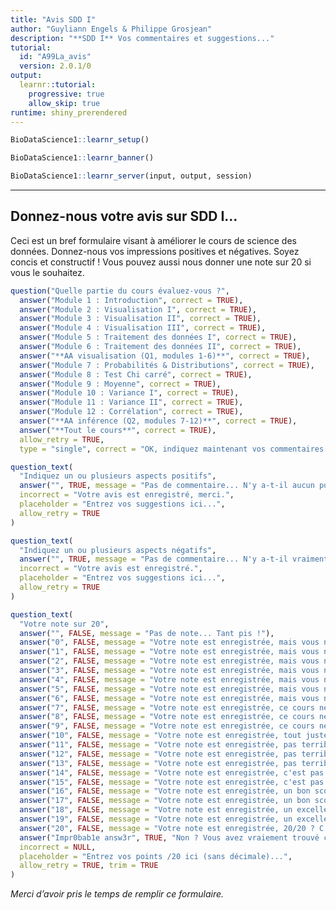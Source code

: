 ```yaml
---
title: "Avis SDD I"
author: "Guyliann Engels & Philippe Grosjean"
description: "**SDD I** Vos commentaires et suggestions..."
tutorial:
  id: "A99La_avis"
  version: 2.0.1/0
output:
  learnr::tutorial:
    progressive: true
    allow_skip: true
runtime: shiny_prerendered
---
```


```r
BioDataScience1::learnr_setup()
```

```r
BioDataScience1::learnr_banner()
```

```r
BioDataScience1::learnr_server(input, output, session)
```

----

## Donnez-nous votre avis sur SDD I...

Ceci est un bref formulaire visant à améliorer le cours de science des données. Donnez-nous vos impressions positives et négatives. Soyez concis et constructif\ ! Vous pouvez aussi nous donner une note sur 20 si vous le souhaitez.

```r
question("Quelle partie du cours évaluez-vous ?",
  answer("Module 1 : Introduction", correct = TRUE),
  answer("Module 2 : Visualisation I", correct = TRUE),
  answer("Module 3 : Visualisation II", correct = TRUE),
  answer("Module 4 : Visualisation III", correct = TRUE),
  answer("Module 5 : Traitement des données I", correct = TRUE),
  answer("Module 6 : Traitement des données II", correct = TRUE),
  answer("**AA visualisation (Q1, modules 1-6)**", correct = TRUE),
  answer("Module 7 : Probabilités & Distributions", correct = TRUE),
  answer("Module 8 : Test Chi carré", correct = TRUE),
  answer("Module 9 : Moyenne", correct = TRUE),
  answer("Module 10 : Variance I", correct = TRUE),
  answer("Module 11 : Variance II", correct = TRUE),
  answer("Module 12 : Corrélation", correct = TRUE),
  answer("**AA inférence (Q2, modules 7-12)**", correct = TRUE),
  answer("**Tout le cours**", correct = TRUE),
  allow_retry = TRUE,
  type = "single", correct = "OK, indiquez maintenant vos commentaires relatifs à cette partie ci-dessous.")
```

```r
question_text(
  "Indiquez un ou plusieurs aspects positifs",
  answer("", TRUE, message = "Pas de commentaire... N'y a-t-il aucun point positif dans le cours, vraiment ?"),
  incorrect = "Votre avis est enregistré, merci.",
  placeholder = "Entrez vos suggestions ici...",
  allow_retry = TRUE
)
```

```r
question_text(
  "Indiquez un ou plusieurs aspects négatifs",
  answer("", TRUE, message = "Pas de commentaire... N'y a-t-il vraiment aucun aspect négatif dans le cours, nous en doutons !"),
  incorrect = "Votre avis est enregistré.",
  placeholder = "Entrez vos suggestions ici...",
  allow_retry = TRUE
)
```

```r
question_text(
  "Votre note sur 20",
  answer("", FALSE, message = "Pas de note... Tant pis !"),
  answer("0", FALSE, message = "Votre note est enregistrée, mais vous n'êtes pas très généreux !"),
  answer("1", FALSE, message = "Votre note est enregistrée, mais vous n'êtes pas très généreux !"),
  answer("2", FALSE, message = "Votre note est enregistrée, mais vous n'êtes pas très généreux !"),
  answer("3", FALSE, message = "Votre note est enregistrée, mais vous n'êtes pas très généreux !"),
  answer("4", FALSE, message = "Votre note est enregistrée, mais vous n'êtes pas très généreux !"),
  answer("5", FALSE, message = "Votre note est enregistrée, mais vous n'êtes pas très généreux !"),
  answer("6", FALSE, message = "Votre note est enregistrée, mais vous n'êtes pas très généreux !"),
  answer("7", FALSE, message = "Votre note est enregistrée, ce cours ne vous plait visiblement pas !"),
  answer("8", FALSE, message = "Votre note est enregistrée, ce cours ne vous plait visiblement pas !"),
  answer("9", FALSE, message = "Votre note est enregistrée, ce cours ne vous plait visiblement pas !"),
  answer("10", FALSE, message = "Votre note est enregistrée, tout juste la moyenne ? Quelle sévérité !"),
  answer("11", FALSE, message = "Votre note est enregistrée, pas terrible comme résultat."),
  answer("12", FALSE, message = "Votre note est enregistrée, pas terrible comme résultat."),
  answer("13", FALSE, message = "Votre note est enregistrée, pas terrible comme résultat."),
  answer("14", FALSE, message = "Votre note est enregistrée, c'est pas trop mal comme résultat."),
  answer("15", FALSE, message = "Votre note est enregistrée, c'est pas trop mal comme résultat."),
  answer("16", FALSE, message = "Votre note est enregistrée, un bon score, nous sommes contents."),
  answer("17", FALSE, message = "Votre note est enregistrée, un bon score, nous sommes contents."),
  answer("18", FALSE, message = "Votre note est enregistrée, un excellent score, merci : nous avons travaillé dur pour cela."),
  answer("19", FALSE, message = "Votre note est enregistrée, un excellent score, merci : nous avons travaillé dur pour cela."),
  answer("20", FALSE, message = "Votre note est enregistrée, 20/20 ? C'est très généreux !"),
  answer("Impr0bab1e answ3r", TRUE, "Non ? Vous avez vraiement trouvé ça tout seul ?"),
  incorrect = NULL,
  placeholder = "Entrez vos points /20 ici (sans décimale)...",
  allow_retry = TRUE, trim = TRUE
)
```

*Merci d'avoir pris le temps de remplir ce formulaire.*
